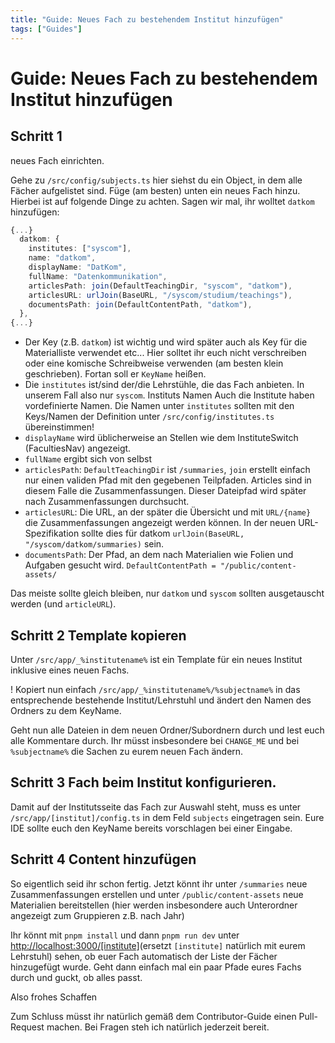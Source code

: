 ```yaml
---
title: "Guide: Neues Fach zu bestehendem Institut hinzufügen"
tags: ["Guides"]
---
```


# Guide: Neues Fach zu bestehendem Institut hinzufügen

## Schritt 1

neues Fach einrichten.

Gehe zu `/src/config/subjects.ts` hier siehst du ein Object, in dem alle Fächer aufgelistet sind.
Füge (am besten) unten ein neues Fach hinzu. Hierbei ist auf folgende Dinge zu achten. Sagen wir mal, ihr wolltet `datkom` hinzufügen:

```ts
{...}
  datkom: {
    institutes: ["syscom"],
    name: "datkom",
    displayName: "DatKom",
    fullName: "Datenkommunikation",
    articlesPath: join(DefaultTeachingDir, "syscom", "datkom"),
    articlesURL: urlJoin(BaseURL, "/syscom/studium/teachings"),
    documentsPath: join(DefaultContentPath, "datkom"),
  },
{...}

```

- Der Key (z.B. `datkom`) ist wichtig und wird später auch als Key für die Materialliste verwendet etc...
  Hier solltet ihr euch nicht verschreiben oder eine komische Schreibweise verwenden (am besten klein geschrieben). Fortan soll er `KeyName` heißen.
- Die `institutes` ist/sind der/die Lehrstühle, die das Fach anbieten. In unserem Fall also nur `syscom`.
  <Alert>
    <Info className="mr-2 size-4"></Info>
    <AlertTitle>Instituts Namen</AlertTitle>
    <AlertDescription>
      Auch die Institute haben vordefinierte Namen. Die Namen unter `institutes`
      sollten mit den Keys/Namen der Definition unter
      `/src/config/institutes.ts` übereinstimmen!
    </AlertDescription>
  </Alert>
- `displayName` wird üblicherweise an Stellen wie dem InstituteSwitch (FacultiesNav) angezeigt.
- `fullName` ergibt sich von selbst
- `articlesPath`: `DefaultTeachingDir` ist `/summaries`, `join` erstellt einfach nur einen validen Pfad mit den gegebenen Teilpfaden. Articles sind in diesem Falle die Zusammenfassungen. Dieser Dateipfad wird später nach Zusammenfassungen durchsucht.
- `articlesURL`: Die URL, an der später die Übersicht und mit `URL/{name}` die Zusammenfassungen angezeigt werden können.
  In der neuen URL-Spezifikation sollte dies für datkom `urlJoin(BaseURL, "/syscom/datkom/summaries)` sein.
- `documentsPath`: Der Pfad, an dem nach Materialien wie Folien und Aufgaben gesucht wird. `DefaultContentPath = "/public/content-assets/`

Das meiste sollte gleich bleiben, nur `datkom` und `syscom` sollten ausgetauscht werden (und `articleURL`).

## Schritt 2 Template kopieren

Unter `/src/app/_%institutename%` ist ein Template für ein neues Institut inklusive eines neuen Fachs.

! Kopiert nun einfach `/src/app/_%institutename%/%subjectname%` in das entsprechende bestehende Institut/Lehrstuhl
und ändert den Namen des Ordners zu dem KeyName.

Geht nun alle Dateien in dem neuen Ordner/Subordnern durch und lest euch alle Kommentare durch.
Ihr müsst insbesondere bei `CHANGE_ME` und bei `%subjectname%` die Sachen zu eurem neuen Fach ändern.

## Schritt 3 Fach beim Institut konfigurieren.

Damit auf der Institutsseite das Fach zur Auswahl steht, muss es unter `/src/app/[institut]/config.ts` in dem Feld `subjects` eingetragen sein. Eure IDE sollte euch den KeyName bereits vorschlagen bei einer Eingabe.

## Schritt 4 Content hinzufügen

So eigentlich seid ihr schon fertig.
Jetzt könnt ihr unter `/summaries` neue Zusammenfassungen erstellen und unter `/public/content-assets` neue Materialien bereitstellen
(hier werden insbesondere auch Unterordner angezeigt zum Gruppieren z.B. nach Jahr)

Ihr könnt mit `pnpm install` und dann `pnpm run dev` unter [http://localhost:3000/[institute]](http://localhost:3000/)(ersetzt `[institute]` natürlich mit eurem Lehrstuhl) sehen, ob euer Fach automatisch der Liste der Fächer hinzugefügt wurde. Geht dann einfach mal ein paar Pfade eures Fachs durch und guckt, ob alles passt.

Also frohes Schaffen

Zum Schluss müsst ihr natürlich gemäß dem Contributor-Guide einen Pull-Request machen. Bei Fragen steh ich natürlich jederzeit bereit.
